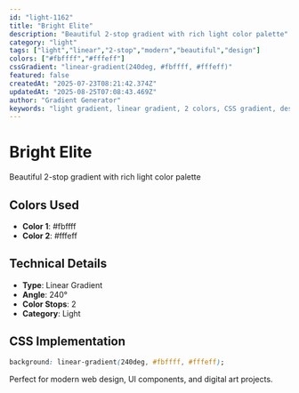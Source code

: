 ```yaml
---
id: "light-1162"
title: "Bright Elite"
description: "Beautiful 2-stop gradient with rich light color palette"
category: "light"
tags: ["light","linear","2-stop","modern","beautiful","design"]
colors: ["#fbffff","#fffeff"]
cssGradient: "linear-gradient(240deg, #fbffff, #fffeff)"
featured: false
createdAt: "2025-07-23T08:21:42.374Z"
updatedAt: "2025-08-25T07:08:43.469Z"
author: "Gradient Generator"
keywords: "light gradient, linear gradient, 2 colors, CSS gradient, design, #fbffff, #fffeff"
---
```


# Bright Elite

Beautiful 2-stop gradient with rich light color palette

## Colors Used
- **Color 1**: #fbffff
- **Color 2**: #fffeff

## Technical Details
- **Type**: Linear Gradient
- **Angle**: 240°
- **Color Stops**: 2
- **Category**: Light

## CSS Implementation
```css
background: linear-gradient(240deg, #fbffff, #fffeff);
```

Perfect for modern web design, UI components, and digital art projects.
